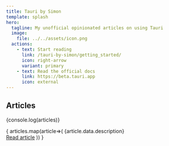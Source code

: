 ```yaml
---
title: Tauri by Simon
template: splash
hero:
  tagline: My unofficial opinionated articles on using Tauri
  image:
    file: ../../assets/icon.png
  actions:
    - text: Start reading
      link: /tauri-by-simon/getting_started/
      icon: right-arrow
      variant: primary
    - text: Read the official docs
      link: https://beta.tauri.app
      icon: external
---
```



<HeroBackground />

## Articles


{console.log(articles)}

<CardGrid>
{ articles.map(article=>(
  <Card title={article.data.title} icon="document">
  {article.data.description}
  <br/><a href={'/tauri-by-simon/'+article.slug}>Read article</a>
  </Card>
)) }
</CardGrid>

